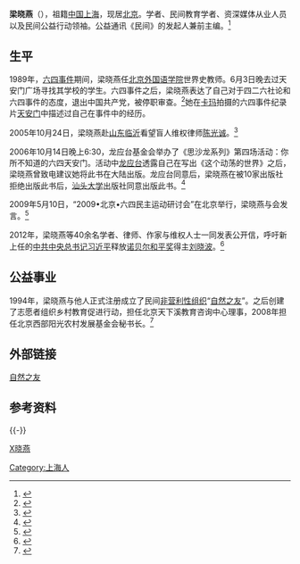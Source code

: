 {{citecheck|time=2014-06-10T13:10:40+00:00}}
'''梁晓燕'''（{{bd|1957年|catIdx=Liang,梁}}），祖籍[[中国|中国]][[上海|上海]]，现居[[北京|北京]]。学者、民间教育学者、资深媒体从业人员以及民间公益行动领袖。公益通讯《民间》的发起人兼前主编。<ref>{{Cite web |url=http://xgmyd.com/archives/3422 |title=梁晓燕：我们一定能看到改变 |accessdate=2014-06-10 |archive-date=2014-07-14 |archive-url=https://web.archive.org/web/20140714121124/http://xgmyd.com/archives/3422 |dead-url=no }}</ref>

==生平==
1989年，[[六四事件|六四事件]]期间，梁晓燕任[[北京外国语学院|北京外国语学院]]世界史教师。6月3日晚去过天安门广场寻找其学校的学生。六四事件之后，梁晓燕表达了自己对于四二六社论和六四事件的态度，退出中国共产党，被停职审查。<ref>{{Cite web |url=http://www.duping.net/XHC/show.php?bbs=11&post=669397 |title=电影《天安门》受访者简介 |accessdate=2014-06-10 |archive-date=2014-07-14 |archive-url=https://web.archive.org/web/20140714213725/http://www.duping.net/XHC/show.php?bbs=11&post=669397 |dead-url=no }}</ref>她在[[韩倞|卡玛]]拍摄的六四事件纪录片[[天安门_(纪录片)|天安门]]中描述过自己在事件中的经历。

2005年10月24日，梁晓燕赴[[山东省|山东]][[临沂|临沂]]看望盲人维权律师[[陈光诚|陈光诚]]。<ref>{{Cite web |url=http://xgmyd.com/archives/3424 |title=梁晓燕：我见到了陈光诚 |accessdate=2014-06-10 |archive-date=2014-07-14 |archive-url=https://web.archive.org/web/20140714232752/http://xgmyd.com/archives/3424 |dead-url=no }}</ref>

2006年10月14日晚上6:30，龙应台基金会举办了《思沙龙系列》第四场活动：你所不知道的六四天安门。活动中[[龙应台|龙应台]]透露自己在写出《这个动荡的世界》之后，梁晓燕曾致电建议她将此书在大陆出版。龙应台同意后，梁晓燕在被10家出版社拒绝出版此书后，[[汕头大学|汕头大学]]出版社同意出版此书。<ref>{{Cite web |url=http://www.epochtimes.com/gb/6/10/18/n1491687.htm |title=《龙应台思沙龙》你所不知的六四天安门 |accessdate=2014-06-10 |archive-date=2014-07-14 |archive-url=https://web.archive.org/web/20140714124051/http://www.epochtimes.com/gb/6/10/18/n1491687.htm |dead-url=no }}</ref>

2009年5月10日，“2009•北京•六四民主运动研讨会”在北京举行，梁晓燕与会发言。<ref>{{Cite web |url=http://www.chinainperspective.com/ArtShow.aspx?AID=1403 |title=“2009•北京•六四民主运动研讨会”简报 （新版） |accessdate=2014-06-10 |archive-date=2014-07-02 |archive-url=https://web.archive.org/web/20140702103649/http://www.chinainperspective.com/ArtShow.aspx?AID=1403 |dead-url=no }}</ref>

2012年，梁晓燕等40余名学者、律师、作家与维权人士一同发表公开信，呼吁新上任的[[中共中央总书记|中共中央总书记]][[习近平|习近平]]释放[[诺贝尔和平奖|诺贝尔和平奖]]得主[[刘晓波|刘晓波]]。<ref>{{cite news| language = zh-hans| author = 陈苏| url = http://www.voachinese.com/content/china-petition-20121205/1558686.html| title = 一封吁请中国新领导人释放刘晓波的公开信| publisher = 美国之音| date = 2012-12-05| accessdate = 2014-06-10| archive-date = 2014-07-15| archive-url = https://web.archive.org/web/20140715005458/http://www.voachinese.com/content/china-petition-20121205/1558686.html| dead-url = no}}</ref>

==公益事业==
1994年，梁晓燕与他人正式注册成立了民间[[非营利性组织|非营利性组织]]“[[自然之友|自然之友]]”。之后创建了志愿者组织乡村教育促进行动，担任北京天下溪教育咨询中心理事，2008年担任北京西部阳光农村发展基金会秘书长。<ref>{{cite news|url= http://edu.163.com/12/1108/17/8FQBL92200294LCR.html|title= 梁晓燕：不做领袖 我是探路人|date= 2012-11-08|publisher= 网易教育|language= zh-hans|accessdate= 2014-06-10|archive-date= 2014-07-15|archive-url= https://web.archive.org/web/20140715024841/http://edu.163.com/12/1108/17/8FQBL92200294LCR.html|dead-url= no}}</ref>

==外部链接==
[http://www.fon.org.cn 自然之友] {{Wayback|url=http://www.fon.org.cn/ |date=20090524063316 }}

==参考资料==
{{reflist}}
{{VOA}}

{{-}}
{{六四事件}}

[[Category:上海人|Category:上海人]]
[[category:梁姓|X晓燕]]